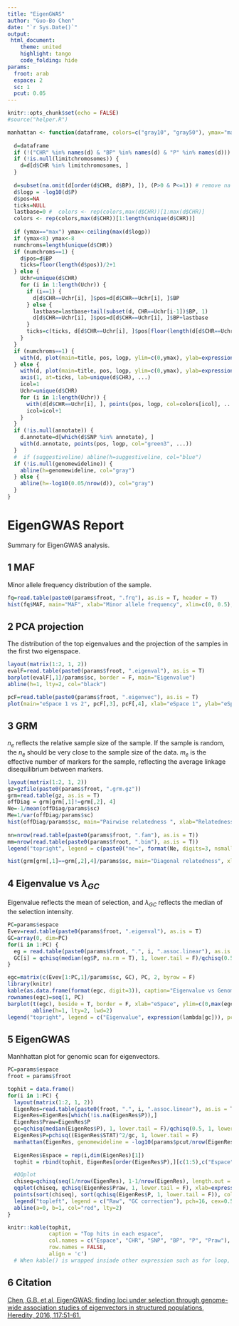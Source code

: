 ```yaml
---
title: "EigenGWAS"
author: "Guo-Bo Chen"
date: "`r Sys.Date()`"
output:
 html_document:
    theme: united
    highlight: tango
    code_folding: hide
params:
  froot: arab
  espace: 2
  sc: 1
  pcut: 0.05
---
```


```r
knitr::opts_chunk$set(echo = FALSE)
#source("helper.R")
```

```r
manhattan <- function(dataframe, colors=c("gray10", "gray50"), ymax="max", limitchromosomes=NULL, suggestiveline=-log10(1e-5), genomewideline=NULL, title="", annotate=NULL, ...) {
  
  d=dataframe
  if (!("CHR" %in% names(d) & "BP" %in% names(d) & "P" %in% names(d))) stop("Make sure your data frame contains columns CHR, BP, and P")
  if (!is.null(limitchromosomes)) {
    d=d[d$CHR %in% limitchromosomes, ]
  }
  
  d=subset(na.omit(d[order(d$CHR, d$BP), ]), (P>0 & P<=1)) # remove na's, sort, and keep only 0<P<=1
  d$logp = -log10(d$P)
  d$pos=NA
  ticks=NULL
  lastbase=0 #  colors <- rep(colors,max(d$CHR))[1:max(d$CHR)]
  colors <- rep(colors,max(d$CHR))[1:length(unique(d$CHR))]
  
  if (ymax=="max") ymax<-ceiling(max(d$logp))
  if (ymax<8) ymax<-8
  numchroms=length(unique(d$CHR))
  if (numchroms==1) {
    d$pos=d$BP
    ticks=floor(length(d$pos))/2+1
  } else {
    Uchr=unique(d$CHR)
    for (i in 1:length(Uchr)) {
      if (i==1) {
        d[d$CHR==Uchr[i], ]$pos=d[d$CHR==Uchr[i], ]$BP
      } else {
        lastbase=lastbase+tail(subset(d, CHR==Uchr[i-1])$BP, 1)
        d[d$CHR==Uchr[i], ]$pos=d[d$CHR==Uchr[i], ]$BP+lastbase
      }
      ticks=c(ticks, d[d$CHR==Uchr[i], ]$pos[floor(length(d[d$CHR==Uchr[i], ]$pos)/2)+1])
    }
  }
  if (numchroms==1) {
    with(d, plot(main=title, pos, logp, ylim=c(0,ymax), ylab=expression(-log[10](italic(p))), xlab=paste("Chromosome",unique(d$CHR),"position"), ...))
  } else {
    with(d, plot(main=title, pos, logp, ylim=c(0,ymax), ylab=expression(-log[10](italic(p))), xlab="Chromosome", xaxt="n", type="n", ...))
    axis(1, at=ticks, lab=unique(d$CHR), ...)
    icol=1
    Uchr=unique(d$CHR)
    for (i in 1:length(Uchr)) {
      with(d[d$CHR==Uchr[i], ], points(pos, logp, col=colors[icol], ...))
      icol=icol+1
    }
  }
  if (!is.null(annotate)) {
    d.annotate=d[which(d$SNP %in% annotate), ]
    with(d.annotate, points(pos, logp, col="green3", ...))
  }
  #  if (suggestiveline) abline(h=suggestiveline, col="blue")
  if (!is.null(genomewideline)) {
    abline(h=genomewideline, col="gray")
  } else {
    abline(h=-log10(0.05/nrow(d)), col="gray")    
  }
}
```


# EigenGWAS Report {.tabset .tabset-fade .tabset-pills}
Summary for EigenGWAS analysis.

## 1 MAF
Minor allele frequency distribution of the sample.
```r
fq=read.table(paste0(params$froot, ".frq"), as.is = T, header = T)
hist(fq$MAF, main="MAF", xlab="Minor allele frequency", xlim=c(0, 0.5), breaks = 50)
```

## 2 PCA projection
The distribution of the top eigenvalues and the projection of the samples in the first two eigenspace.
```r
layout(matrix(1:2, 1, 2))
evalF=read.table(paste0(params$froot, ".eigenval"), as.is = T)
barplot(evalF[,1]/params$sc, border = F, main="Eigenvalue")
abline(h=1, lty=2, col="black")

pcF=read.table(paste0(params$froot, ".eigenvec"), as.is = T)
plot(main="eSpace 1 vs 2", pcF[,3], pcF[,4], xlab="eSpace 1", ylab="eSpace 2", bty='n', pch=16, cex=0.5, col=ifelse(pcF[,3]<0, "red", "blue"))
```

## 3 GRM
$n_e$ reflects the relative sample size of the sample. If the sample is random, the $n_e$ should be very close to the sample size of the data. $m_e$ is the effective number of markers for the sample, reflecting the average linkage disequilibrium between markers.
```r
layout(matrix(1:2, 1, 2))
gz=gzfile(paste0(params$froot, ".grm.gz"))
grm=read.table(gz, as.is = T)
offDiag = grm[grm[,1]!=grm[,2], 4]
Ne=-1/mean(offDiag/params$sc)
Me=1/var(offDiag/params$sc)
hist(offDiag/params$sc, main="Pairwise relatedness ", xlab="Relatedness score", breaks = 50)
        
nn=nrow(read.table(paste0(params$froot, ".fam"), as.is = T))
mm=nrow(read.table(paste0(params$froot, ".bim"), as.is = T))
legend("topright", legend = c(paste0("ne=", format(Ne, digits=3, nsmall=2), ' [',nn, ']'), paste0("me=", format(Me, digits=3, nsmall=2), ' [',mm,']')), bty='n')

hist(grm[grm[,1]==grm[,2],4]/params$sc, main="Diagonal relatedness", xlab="Relatedness score", breaks = 15)
```

## 4 Eigenvalue vs $\lambda_{GC}$
Eigenvalue reflects the mean of selection, and $\lambda_{GC}$ reflects the median of the selection intensity.
```r
PC=params$espace
Evev=read.table(paste0(params$froot, ".eigenval"), as.is = T)
GC=array(0, dim=PC)
for(i in 1:PC) {
  eg = read.table(paste0(params$froot, ".", i, ".assoc.linear"), as.is = T, header = T)
  GC[i] = qchisq(median(eg$P, na.rm = T), 1, lower.tail = F)/qchisq(0.5, 1)
}

egc=matrix(c(Evev[1:PC,1]/params$sc, GC), PC, 2, byrow = F)
library(knitr)
kable(as.data.frame(format(egc, digit=3)), caption="Eigenvalue vs Genomic inflation factor", col.names = c("Eigenvalue", expression(lambda[GC])))
rownames(egc)=seq(1, PC)
barplot(t(egc), beside = T, border = F, xlab="eSpace", ylim=c(0,max(egc)+2))
        abline(h=1, lty=2, lwd=2)
legend("topright", legend = c("Eigenvalue", expression(lambda[gc])), pch=15, col=c("black", "grey"), bty='n')

```

## 5 EigenGWAS
Manhhattan plot for genomic scan for eigenvectors.
```r
PC=params$espace
froot = params$froot

tophit = data.frame()
for(i in 1:PC) {
  layout(matrix(1:2, 1, 2))
  EigenRes=read.table(paste0(froot, ".", i, ".assoc.linear"), as.is = T, header = T)
  EigenRes=EigenRes[which(!is.na(EigenRes$P)),]
  EigenRes$Praw=EigenRes$P
  gc=qchisq(median(EigenRes$P), 1, lower.tail = F)/qchisq(0.5, 1, lower.tail = F)
  EigenRes$P=pchisq((EigenRes$STAT)^2/gc, 1, lower.tail = F)
  manhattan(EigenRes, genomewideline = -log10(params$pcut/nrow(EigenRes)), title=paste("eSpace ", i), pch=16, cex=0.3, bty='n')
  
  EigenRes$Espace = rep(i,dim(EigenRes)[1])
  tophit = rbind(tophit, EigenRes[order(EigenRes$P),][c(1:5),c("Espace","CHR","SNP","BP","P","Praw")])

  #QQplot
  chiseq=qchisq(seq(1/nrow(EigenRes), 1-1/nrow(EigenRes), length.out = nrow(EigenRes)), 1)
  qqplot(chiseq, qchisq(EigenRes$Praw, 1, lower.tail = F), xlab=expression(paste("Theoretical ", chi[1]^2)), ylab=expression(paste("Observed ", chi[1]^2)), bty="n", col="grey", pch=16, cex=0.5)
  points(sort(chiseq), sort(qchisq(EigenRes$P, 1, lower.tail = F)), col="black", pch=16, cex=0.5)
  legend("topleft", legend = c("Raw", "GC correction"), pch=16, cex=0.5, col=c("grey", "black"), bty='n')
  abline(a=0, b=1, col="red", lty=2)
}

knitr::kable(tophit,
             caption = "Top hits in each espace", 
             col.names = c("Espace", "CHR", "SNP", "BP", "P", "Praw"),
             row.names = FALSE,
             align = 'c')
  # When kable() is wrapped insiade other expression such as for loop, print(kable()) must be explicit

```

## 6 Citation
[Chen, G.B. et al, EigenGWAS: finding loci under selection through genome-wide association studies of eigenvectors in structured populations, Heredity, 2016, 117:51-61.](https://www.nature.com/articles/hdy201625)